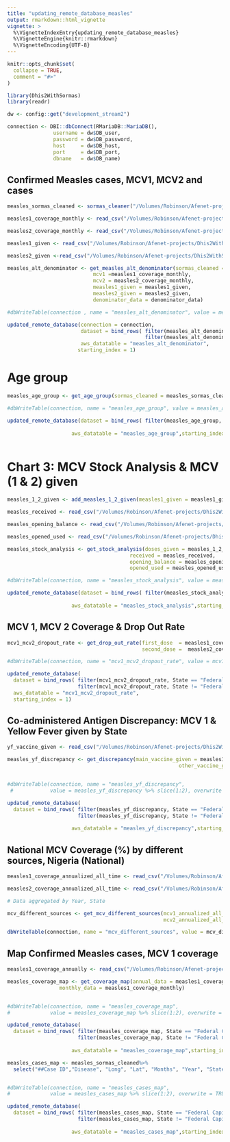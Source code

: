 ```yaml
---
title: "updating_remote_database_measles"
output: rmarkdown::html_vignette
vignette: >
  %\VignetteIndexEntry{updating_remote_database_measles}
  %\VignetteEngine{knitr::rmarkdown}
  %\VignetteEncoding{UTF-8}
---
```


```r
knitr::opts_chunk$set(
  collapse = TRUE,
  comment = "#>"
)
```

```r
library(Dhis2WithSormas)
library(readr)
```

```r
dw <- config::get("development_stream2")

connection <- DBI::dbConnect(RMariaDB::MariaDB(),
               username = dw$DB_user,
               password = dw$DB_password,
               host     = dw$DB_host,
               port     = dw$DB_port,
               dbname   = dw$DB_name)
```



## Confirmed Measles cases, MCV1, MCV2 and cases

```r
measles_sormas_cleaned <- sormas_cleaner("/Volumes/Robinson/Afenet-projects/Dhis2WithSormas/data-raw/sormas_measles.csv")

measles1_coverage_monthly <- read_csv("/Volumes/Robinson/Afenet-projects/Dhis2WithSormas/data-raw/measles1_coverage_monthly.csv")

measles2_coverage_monthly <- read_csv("/Volumes/Robinson/Afenet-projects/Dhis2WithSormas/data-raw/measles2_coverage_monthly.csv")

measles1_given <- read_csv("/Volumes/Robinson/Afenet-projects/Dhis2WithSormas/data-raw/measles1_given.csv")

measles2_given <-read_csv("/Volumes/Robinson/Afenet-projects/Dhis2WithSormas/data-raw/measles2_given.csv")
```


```r
measles_alt_denominator <- get_measles_alt_denominator(sormas_cleaned = measles_sormas_cleaned,
                            mcv1 =measles1_coverage_monthly,
                            mcv2 = measles2_coverage_monthly,
                            measles1_given = measles1_given,
                            measles2_given = measles2_given,
                            denominator_data = denominator_data)

#dbWriteTable(connection , name = "measles_alt_denominator", value = measles_alt_denominator %>% slice(1:2), overwrite = TRUE)

updated_remote_database(connection = connection,
                        dataset = bind_rows( filter(measles_alt_denominator, State == "Federal Capital Territory"),
                                             filter(measles_alt_denominator, State != "Federal Capital Territory") ),
                        aws_datatable = "measles_alt_denominator", 
                       starting_index = 1)

```

# Age group 

```r

measles_age_group <- get_age_group(sormas_cleaned = measles_sormas_cleaned)

#dbWriteTable(connection, name = "measles_age_group", value = measles_age_group %>% slice(1:2), overwrite = TRUE)

updated_remote_database(dataset = bind_rows( filter(measles_age_group, State == "Federal Capital Territory"), filter(measles_age_group, State != "Federal Capital Territory") ), 
                     
                     aws_datatable = "measles_age_group",starting_index = 1)



```

# Chart 3: MCV Stock Analysis & MCV (1 & 2) given


```r
measles_1_2_given <- add_measles_1_2_given(measles1_given = measles1_given,measles2_given = measles2_given)

measles_received <- read_csv("/Volumes/Robinson/Afenet-projects/Dhis2WithSormas/data-raw/measles_Received.csv")

measles_opening_balance <- read_csv("/Volumes/Robinson/Afenet-projects/Dhis2WithSormas/data-raw/measles_OB.csv")

measles_opened_used <- read_csv("/Volumes/Robinson/Afenet-projects/Dhis2WithSormas/data-raw/measles_opened_used.csv")

```


```r

measles_stock_analysis <- get_stock_analysis(doses_given = measles_1_2_given,
                                        received = measles_received,
                                        opening_balance = measles_opening_balance,
                                        opened_used = measles_opened_used)

#dbWriteTable(connection, name = "measles_stock_analysis", value = measles_stock_analysis %>% slice(1:2), overwrite = TRUE)

updated_remote_database(dataset = bind_rows( filter(measles_stock_analysis, State == "Federal Capital Territory"), filter(measles_stock_analysis, State != "Federal Capital Territory") ), 
                     
                     aws_datatable = "measles_stock_analysis",starting_index = 1)

```

## MCV 1, MCV 2 Coverage & Drop Out Rate


```r
mcv1_mcv2_dropout_rate <- get_drop_out_rate(first_dose  = measles1_coverage_monthly,
                                            second_dose =  measles2_coverage_monthly)

#dbWriteTable(connection, name = "mcv1_mcv2_dropout_rate", value = mcv1_mcv2_dropout_rate %>% slice(1:2), overwrite = TRUE)

updated_remote_database(
  dataset = bind_rows( filter(mcv1_mcv2_dropout_rate, State == "Federal Capital Territory"),
                       filter(mcv1_mcv2_dropout_rate, State != "Federal Capital Territory") ), 
  aws_datatable = "mcv1_mcv2_dropout_rate",
  starting_index = 1)

```

## Co-administered Antigen Discrepancy: MCV 1 & Yellow Fever given by State

```r
yf_vaccine_given <- read_csv("/Volumes/Robinson/Afenet-projects/Dhis2WithSormas/data-raw/yf_Vaccine_Given.csv")
```


```r

measles_yf_discrepancy <- get_discrepancy(main_vaccine_given = measles1_given, 
                                                        other_vaccine_given = yf_vaccine_given)


#dbWriteTable(connection, name = "measles_yf_discrepancy", 
 #            value = measles_yf_discrepancy %>% slice(1:2), overwrite = TRUE)

updated_remote_database(
  dataset = bind_rows( filter(measles_yf_discrepancy, State == "Federal Capital Territory"),
                       filter(measles_yf_discrepancy, State != "Federal Capital Territory") ), 
                     
                     aws_datatable = "measles_yf_discrepancy",starting_index = 1)
```

## National MCV Coverage (%) by different sources, Nigeria (National)

```r
measles1_coverage_annualized_all_time <- read_csv("/Volumes/Robinson/Afenet-projects/Dhis2WithSormas/data-raw/measles1_coverage_annualized_all_time.csv")

measles2_coverage_annualized_all_time <- read_csv("/Volumes/Robinson/Afenet-projects/Dhis2WithSormas/data-raw/measles2_coverage_annualized_all_time.csv")
```


```r
# Data aggregated by Year, State

mcv_different_sources <- get_mcv_different_sources(mcv1_annualized_all_time = measles1_coverage_annualized_all_time,
                                                   mcv2_annualized_all_time = measles2_coverage_annualized_all_time)

dbWriteTable(connection, name = "mcv_different_sources", value = mcv_different_sources, overwrite = TRUE)

```

## Map Confirmed Measles cases, MCV 1 coverage


```r
measles1_coverage_annually <- read_csv("/Volumes/Robinson/Afenet-projects/Dhis2WithSormas/data-raw/measles1_coverage_annualized.csv")

```


```r
measles_coverage_map <- get_coverage_map(annual_data = measles1_coverage_annually,
                 monthly_data = measles1_coverage_monthly)


#dbWriteTable(connection, name = "measles_coverage_map", 
#             value = measles_coverage_map %>% slice(1:2), overwrite = TRUE)

updated_remote_database(
  dataset = bind_rows( filter(measles_coverage_map, State == "Federal Capital Territory"),
                       filter(measles_coverage_map, State != "Federal Capital Territory") ), 
                     
                     aws_datatable = "measles_coverage_map",starting_index = 1)


```


```r
measles_cases_map <- measles_sormas_cleaned%>%
  select("##Case ID","Disease", "Long", "Lat", "Months", "Year", "State", "LGA")


#dbWriteTable(connection, name = "measles_cases_map", 
#             value = measles_cases_map %>% slice(1:2), overwrite = TRUE)

updated_remote_database(
  dataset = bind_rows( filter(measles_cases_map, State == "Federal Capital Territory"),
                       filter(measles_cases_map, State != "Federal Capital Territory") ), 
                     
                     aws_datatable = "measles_cases_map",starting_index = 1)


```





